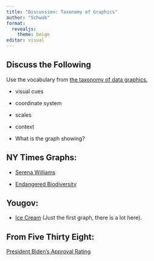 ```yaml
---
title: "Discussion: Taxonomy of Graphics"
author: "Schwab"
format: 
  revealjs:
    theme: beige
editor: visual
---
```


## Discuss the Following

Use the vocabulary from [the taxonomy of data graphics.](course-materials/lectures/2_mdsr_viz_1_taxonomy.qmd)

-   visual cues

-   coordinate system

-   scales

-   context

-   What is the graph showing?

## NY Times Graphs:

-   [Serena Williams](https://www.nytimes.com/2022/09/08/learning/whats-going-on-in-this-graph-sept-14-2022.html?searchResultPosition=2)

-   [Endangered Biodiversity](https://www.nytimes.com/2022/03/31/learning/whats-going-on-in-this-graph-april-6-2022.html?searchResultPosition=10)

## Yougov:

-   [Ice Cream](https://today.yougov.com/topics/lifestyle/articles-reports/2022/07/19/americas-favorite-ice-cream-vanilla-chocolate) (Just the first graph, there is a lot here).

## From Five Thirty Eight:

[President Biden's Approval Rating](https://projects.fivethirtyeight.com/biden-approval-rating/)

<!-- ## Plan Parenthood: -->

<!-- ![](https://www.datapine.com/blog/wp-content/uploads/2016/08/misleading-statistic-planned-parenthood.jpg) -->

<!-- ## Corrected -->

<!-- ![](https://www.datapine.com/blog/wp-content/uploads/2016/08/planned-parenthoood-right-scale.png) -->

<!-- ## Corrected again -->

<!-- ![](https://www.datapine.com/blog/wp-content/uploads/2016/08/planned-parenthoood-right-scale2.png) -->

<!-- ## Fox Polling -->

<!-- ![](https://www.datapine.com/blog/wp-content/uploads/2021/12/fox-news-misleading-pie-chart.jpg) -->

<!-- ## Global warming -->

<!-- ![](https://www.datapine.com/blog/wp-content/uploads/2016/08/global-air-warming-1998-2012.png) -->

<!-- ## Global warming 2 -->

<!-- ![](https://www.datapine.com/blog/wp-content/uploads/2016/08/global-air-warming-1980-2012.jpg) -->

<!-- ## Global Warming 3 -->

<!-- ![](https://www.datapine.com/blog/wp-content/uploads/2016/08/global-air-warming-1900-2012.jpg) -->

<!-- ## Global Warming 4 -->

<!-- ![](https://www.washingtonpost.com/blogs/the-fix/files/2015/12/NRO_Temp_2.jpg) \## Gun Deaths Florida -->

<!-- ![]() -->

<!-- ## Citations -->

<!-- All graph originated else where. -->

<!-- Below are secondary sources. -->

<!-- Most the the graphs were grabbed from: [datapipeline](https://www.datapine.com/blog/misleading-statistics-and-data/) -->

<!-- The last graph was grabbed from [The Washington Post](https://www.washingtonpost.com/news/the-fix/wp/2015/12/14/why-the-national-reviews-global-temperature-graph-is-so-misleading/) -->

